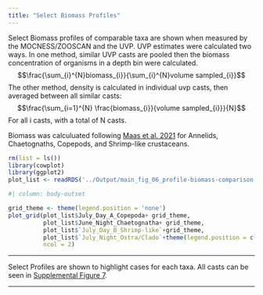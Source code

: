 ```yaml
---
title: "Select Biomass Profiles"
---
```



Select Biomass profiles of comparable taxa are shown when measured by the MOCNESS/ZOOSCAN and the UVP. 
UVP estimates were calculated two ways. In one method, similar UVP casts are pooled then the biomass concentration of organisms in a depth bin were calculated. $$\frac{\sum_{i}^{N}biomass_{i}}{\sum_{i}^{N}volume sampled_{i}}$$ The other method, density is calculated in individual uvp casts, then averaged between all similar casts: $$\frac{\sum_{i=1}^{N} \frac{biomass_{i}}{volume sampled_{i}}}{N}$$ For all i casts, with a total of N casts.

Biomass was calculuated following [Maas et al. 2021](https://academic.oup.com/plankt/article/43/3/475/6277440) for Annelids, Chaetognaths, Copepods, and Shrimp-like crustaceans.

```r
rm(list = ls())
library(cowplot)
library(ggplot2)
plot_list <- readRDS('../Output/main_fig_06_profile-biomass-comparison.rds')
```


```r
#| column: body-outset

grid_theme <- theme(legend.position = 'none')
plot_grid(plot_list$July_Day_A_Copepoda+ grid_theme,
          plot_list$June_Night_Chaetognatha+ grid_theme,
          plot_list$`July_Day_B_Shrimp-like`+grid_theme,
          plot_list$`July_Night_Ostra/Clado`+theme(legend.position = c(.75,.25)),
          ncol = 2)
```

-------------------------------------------------------------------------------

Select Profiles are shown to highlight cases for each taxa. All casts can be seen in [Supplemental Figure 7](./supp_analysis_07.html).

------------------------------------------------------------------------------